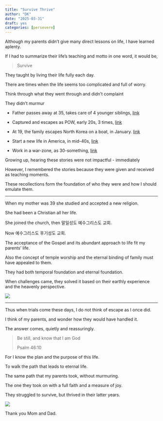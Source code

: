 ```yaml
---
title: "Survive Thrive"
author: "DK"
date: "2025-03-31"
draft: yes
categories: [persevere]
---
```


Although my parents didn't give many direct lessons on life, I have learned aplenty.

If I had to summarize their life's teaching and motto in one word, it would be,

> Survive

They taught by living their life fully each day.

There are times when the life seems too complicated and full of worry.

Think through what they went through and didn't complaint

They didn't murmur

-   Father passes away at 35, takes care of 4 younger siblings, [link](https://spencerirvinereed.github.io/Family_History/posts/20240225%20Grandma%20Hwang/)

-   Captured and escapes as POW, early 20s, 3 times, [link](https://spencerirvinereed.github.io/RC-Trail-Stories/posts/20240606%20Private%202904610/#captured-3-times-escaped-3-times-in-his-own-words)

-   At 19, the family escapes North Korea on a boat, in January. [link](https://oakhi.github.io/Life-Begins-When/posts/20231212%20Sayings%20of%20My%20Parents/#a-story-of-an-escape-from-north-korea)

-   Start a new life in America, in mid-40s, [link](https://spencerirvinereed.github.io/RC-Trail-Stories/posts/20240527%20Second%20Life/)

-   Work in a war-zone, as 30-something, [link](https://oakhi.github.io/Life-Begins-When/posts/20230624%20Fathers%20Day%202023/#a-generational-gift)

Growing up, hearing these stories were not impactful - immediately

However, I remembered the stories because they were given and received as teaching moments.

These recollections form the foundation of who they were and how I should emulate them.

------------------------------------------------------------------------

When my mother was 39 she studied and accepted a new religion.

She had been a Christian all her life.

She joined the church, then 말일성도 예수그리스도 교회.

Now 예수그리스도 후기성도 교회.

The acceptance of the Gospel and its abundant approach to life fit my parents' life.

Also the concept of temple worship and the eternal binding of family must have appealed to them.

They had both temporal foundation and eternal foundation.

When challenges came, they solved it based on their earthly experience and the heavenly perspective.

![](images/DSC_0508.JPG)

------------------------------------------------------------------------

Thus when trials come these days, I do not think of escape as I once did.

I think of my parents, and wonder how they would have handled it.

The answer comes, quietly and reassuringly.

> Be still, and know that I am God
>
> Psalm 46:10

For I know the plan and the purpose of this life.

To walk the path that leads to eternal life.

The same path that my parents took, without murmuring.

The one they took on with a full faith and a measure of joy.

They struggled to survive, but thrived in their latter years.

![](images/DSC_0420.JPG)

Thank you Mom and Dad.
